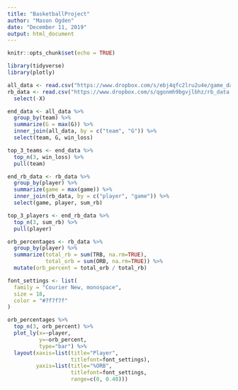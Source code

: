 ```yaml
---
title: "BasketballProject"
author: "Mason Ogden"
date: "December 11, 2019"
output: html_document
---
```


```r
knitr::opts_chunk$set(echo = TRUE)
```

```r
library(tidyverse)
library(plotly)
```




```r
all_data <- read.csv("https://www.dropbox.com/s/ebj4qfc2lru2u4e/game_data.csv?dl=1")
rb_data <- read.csv("https://www.dropbox.com/s/qgonmh9bgvjlbhz/rb_data.csv?dl=1") %>%
  select(-X)
```


```r
end_data <- all_data %>%
  group_by(team) %>%
  summarize(G = max(G)) %>%
  inner_join(all_data, by = c("team", "G")) %>%
  select(team, G, win_loss)

top_3_teams <- end_data %>%
  top_n(3, win_loss) %>%
  pull(team)

end_rb_data <- rb_data %>%
  group_by(player) %>%
  summarize(game = max(game)) %>%
  inner_join(rb_data, by = c("player", "game")) %>%
  select(game, player, sum_rb)

top_3_players <- end_rb_data %>%
  top_n(3, sum_rb) %>%
  pull(player)

orb_percentages <- rb_data %>%
  group_by(player) %>%
  summarize(total_rb = sum(TRB, na.rm=TRUE),
            total_orb = sum(ORB, na.rm=TRUE)) %>%
  mutate(orb_percent = total_orb / total_rb)
```

```r
font_settings <- list(
  family = "Courier New, monospace",
  size = 18,
  color = "#7f7f7f"
)

orb_percentages %>%
  top_n(3, orb_percent) %>%
  plot_ly(x=~player,
          y=~orb_percent,
          type="bar") %>%
  layout(xaxis=list(title="Player",
                    titlefont=font_settings),
         yaxis=list(title="%ORB",
                    titlefont=font_settings,
                    range=c(0, 0.40)))
  
```

